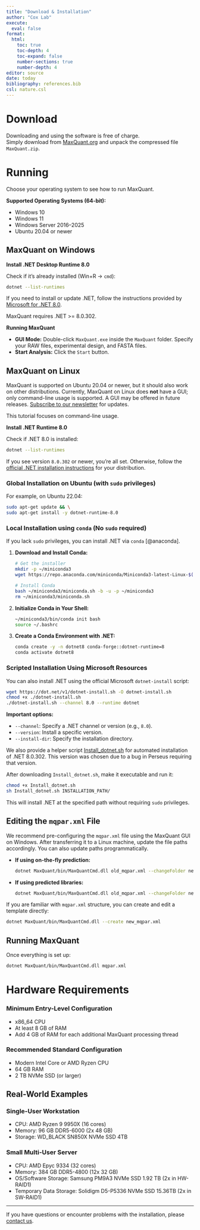 ```yaml
---
title: "Download & Installation"
author: "Cox Lab"
execute:
  eval: false
format:
  html:
    toc: true
    toc-depth: 4
    toc-expand: false
    number-sections: true
    number-depth: 4
editor: source
date: today
bibliography: references.bib
csl: nature.csl
---
```


# Download

Downloading and using the software is free of charge.  
Simply download from [MaxQuant.org](https://maxquant.org/) and unpack the compressed file `MaxQuant.zip`.

# Running

Choose your operating system to see how to run MaxQuant.

**Supported Operating Systems (64-bit):**  

- Windows 10  
- Windows 11  
- Windows Server 2016–2025
- Ubuntu 20.04 or newer

## MaxQuant on Windows {#sec-mq-windows}

**Install .NET Desktop Runtime 8.0**

Check if it's already installed (Win+R -\> `cmd`):

```bash
dotnet --list-runtimes
```

If you need to install or update .NET, follow the instructions provided by [Microsoft for .NET 8.0](https://dotnet.microsoft.com/en-us/download/dotnet/8.0).

MaxQuant requires .NET >= 8.0.302.

**Running MaxQuant**  

- **GUI Mode:** Double-click `MaxQuant.exe` inside the `MaxQuant` folder. Specify your RAW files, experimental design, and FASTA files.  
- **Start Analysis:** Click the `Start` button.

## MaxQuant on Linux

MaxQuant is supported on Ubuntu 20.04 or newer, but it should also work on other distributions. Currently, MaxQuant on Linux does **not** have a GUI; only command-line usage is supported. A GUI may be offered in future releases. [Subscribe to our newsletter](https://maxquant.org/newsletter/) for updates.

This tutorial focuses on command-line usage.

**Install .NET Runtime 8.0**

Check if .NET 8.0 is installed:

```bash
dotnet --list-runtimes
```

If you see version `8.0.302` or newer, you're all set. Otherwise, follow the [official .NET installation instructions](https://learn.microsoft.com/en-us/dotnet/core/install/linux?WT.mc_id=dotnet-35129-website) for your distribution.

### Global Installation on Ubuntu (with `sudo` privileges)

For example, on Ubuntu 22.04:

```bash
sudo apt-get update && \
sudo apt-get install -y dotnet-runtime-8.0
```

### Local Installation using `conda` (No `sudo` required)

If you lack `sudo` privileges, you can install .NET via `conda` [@anaconda].

1. **Download and Install Conda:**
   ```bash
   # Get the installer
   mkdir -p ~/miniconda3
   wget https://repo.anaconda.com/miniconda/Miniconda3-latest-Linux-$(arch).sh -O ~/miniconda3/miniconda.sh

   # Install Conda
   bash ~/miniconda3/miniconda.sh -b -u -p ~/miniconda3
   rm ~/miniconda3/miniconda.sh
   ```

2. **Initialize Conda in Your Shell:**
   ```bash
   ~/miniconda3/bin/conda init bash
   source ~/.bashrc
   ```

3. **Create a Conda Environment with .NET:**
   ```bash
   conda create -y -n dotnet8 conda-forge::dotnet-runtime=8
   conda activate dotnet8
   ```

### Scripted Installation Using Microsoft Resources

You can also install .NET using the official Microsoft `dotnet-install` script:

```bash
wget https://dot.net/v1/dotnet-install.sh -O dotnet-install.sh
chmod +x ./dotnet-install.sh
./dotnet-install.sh --channel 8.0 --runtime dotnet
```

**Important options:**

- `--channel`: Specify a .NET channel or version (e.g., `8.0`).
- `--version`: Install a specific version.
- `--install-dir`: Specify the installation directory.

We also provide a helper script [Install_dotnet.sh](Install_dotnet.sh) for automated installation of .NET 8.0.302. This version was chosen due to a bug in Perseus requiring that version.

After downloading `Install_dotnet.sh`, make it executable and run it:

```bash
chmod +x Install_dotnet.sh
sh Install_dotnet.sh INSTALLATION_PATH/
```

This will install .NET at the specified path without requiring `sudo` privileges.

## Editing the `mqpar.xml` File

We recommend pre-configuring the `mqpar.xml` file using the MaxQuant GUI on Windows. After transferring it to a Linux machine, update the file paths accordingly. You can also update paths programmatically.

- **If using on-the-fly prediction:**
  ```bash
  dotnet MaxQuant/bin/MaxQuantCmd.dll old_mqpar.xml --changeFolder new_mqpar.xml <new_fasta_folder> <new_raw_folder>
  ```

- **If using predicted libraries:**
  ```bash
  dotnet MaxQuant/bin/MaxQuantCmd.dll old_mqpar.xml --changeFolder new_mqpar.xml <new_fasta_folder> <new_raw_folder> <new_library_folder>
  ```

If you are familiar with `mqpar.xml` structure, you can create and edit a template directly:
```bash
dotnet MaxQuant/bin/MaxQuantCmd.dll --create new_mqpar.xml
```

## Running MaxQuant

Once everything is set up:
```bash
dotnet MaxQuant/bin/MaxQuantCmd.dll mqpar.xml
```

# Hardware Requirements

### Minimum Entry-Level Configuration
- x86_64 CPU
- At least 8 GB of RAM
- Add 4 GB of RAM for each additional MaxQuant processing thread

### Recommended Standard Configuration
- Modern Intel Core or AMD Ryzen CPU
- 64 GB RAM
- 2 TB NVMe SSD (or larger)

## Real-World Examples

### Single-User Workstation
- CPU: AMD Ryzen 9 9950X (16 cores)
- Memory: 96 GB DDR5-6000 (2x 48 GB)
- Storage: WD_BLACK SN850X NVMe SSD 4TB

### Small Multi-User Server
- CPU: AMD Epyc 9334 (32 cores)
- Memory: 384 GB DDR5-4800 (12x 32 GB)
- OS/Software Storage: Samsung PM9A3 NVMe SSD 1.92 TB (2x in HW-RAID1)
- Temporary Data Storage: Solidigm D5-P5336 NVMe SSD 15.36TB (2x in SW-RAID1)

---

If you have questions or encounter problems with the installation, please [contact us](contact.html).
